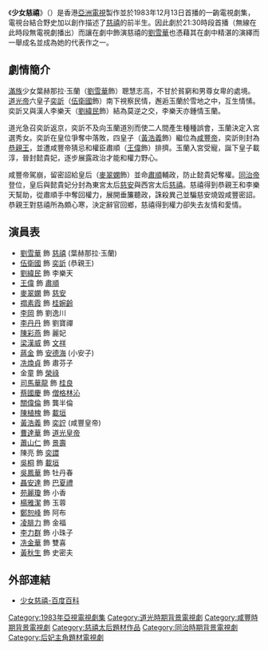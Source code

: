 {{亞視劇集 
| 中文劇名 = 少女慈禧
| 英文劇名 = {{lang|en|Young Dowager}}
| 圖像 =
| 製作年份 = 1983年
| aTV-11首播日期 = 
| aTV-11首播時間 = 
| 監製 = [[劉嘉豪|劉嘉豪]]、[[李兆華|李兆華]]
| 編導 = {{nowrap|[[阮惠源|阮惠源]]、[[李建武|李建武]]、[[何發明|何發明]]、[[馬家駿|馬家駿]]、<br/>[[歐咸雲|歐咸雲]]、[[馮柏源|馮柏源]]、[[譚新源|譚新源]]}}
| 助理編導 = {{nowrap|[[黎棨源|黎棨源]]、[[梁德華|梁德華]]、[[許美玲|許美玲]]、[[陳偉匡|陳偉匡]]、<br/>[[袁昌達|袁昌達]]、[[田迪桁|田迪桁]]、[[姜明海|姜明海]]、[[鄭文傑_(導演)|鄭文傑]]、<br/>[[尹仲華|尹仲華]]}}
| 故事 = [[程潔茵|程潔茵]]
| 編審 = [[王啟基|王啟基]]
| 製作統籌 = [[歐咸雲|歐咸雲]]、[[黎棨源|黎棨源]]
| 編劇 = {{nowrap|[[王啟基|王啟基]]、[[許淑嫻|許淑嫻]]、[[金岱|金　岱]]、[[潘怡竹|潘怡竹]]、<br/>[[譚德強|譚德強]]、[[鍾清玲|鍾清玲]]、[[李艷萍|李艷萍]]、[[帥雪芳|帥雪芳]]}}
| 集數 = 30
| 劇種 = 歷史人物
| 主演 = {{nowrap|[[劉雪華|劉雪華]]、[[伍衛國|伍衛國]]、[[劉緯民|劉緯民]]、[[麥翠嫻|麥翠嫻]]、<br/>[[王偉_(香港)|王　偉]]、[[李岡|李　岡]]、[[禤素霞|禤素霞]]、[[司馬華龍|司馬華龍]]、<br/>[[蔣金|蔣　金]]、[[冼煥貞|冼煥貞]]、[[金童_(香港)|金　童]]、[[蔡國慶_(香港)|蔡國慶]]}} 
| 主題曲 = 少女慈禧
| 作曲 = [[鍾肇峰|鍾肇峰]]
| 填詞 = [[盧國沾|盧國沾]]
| 主唱 = [[柳影虹|柳影虹]]
}}
《'''少女慈禧'''》（{{lang-en|''Young Dowager''}}）是香港[[亞洲電視|亞洲電視]]製作並於1983年12月13日首播的一齣電視劇集，電視台結合野史加以創作描述了[[慈禧|慈禧]]的前半生。因此劇於21:30時段首播（無線在此時段無電視劇播出）而讓在劇中飾演慈禧的[[劉雪華|劉雪華]]也憑藉其在劇中精湛的演繹而一舉成名並成為她的代表作之一。

== 劇情簡介 ==
[[滿族|滿族]]少女葉赫那拉·玉蘭（[[劉雪華|劉雪華]]飾）聰慧志高，不甘於貧窮和男尊女卑的處境。[[道光帝|道光帝]]六皇子[[奕訢|奕訢]]（[[伍衛國|伍衛國]]飾）南下視察民情，邂逅玉蘭於雪地之中，互生情愫。奕訢又與漢人李樂天（[[劉緯民|劉緯民]]飾）結為莫逆之交，李樂天亦鍾情玉蘭。

道光急召奕訢返京，奕訢不及向玉蘭道別而使二人間產生種種誤會，玉蘭決定入宮選秀女。奕訢在皇位爭奪中落敗，四皇子（[[黃浩義|黃浩義]]飾）繼位為[[咸豐帝|咸豐帝]]，奕訢則封為[[恭親王|恭親王]]，並遭咸豐帝猜忌和權臣肅順（[[王偉_(香港)|王偉]]飾）排擠。玉蘭入宮受寵，誕下皇子載淳，晉封懿貴妃，逐步展露政治才能和權力野心。

咸豐帝駕崩，留密詔給皇后（[[麥翠嫻|麥翠嫻]]飾）並命[[肅順|肅順]]輔政，防止懿貴妃奪權。[[同治帝|同治帝]]登位，皇后與懿貴妃分封為東宮太后[[慈安|慈安]]與西宮太后[[慈禧|慈禧]]。慈禧得到恭親王和李樂天幫助，從肅順手中奪回權力，展開垂簾聽政，誅殺異己並騙慈安燒毀咸豐密詔。恭親王對慈禧所為頗心寒，決定辭官回鄉，慈禧得到權力卻失去友情和愛情。

== 演員表 ==
* [[劉雪華|劉雪華]] 飾 [[慈禧|慈禧]] (葉赫那拉·玉蘭)
* [[伍衛國|伍衛國]] 飾 [[奕訢|奕訢]] (恭親王)
* [[劉緯民|劉緯民]] 飾 李樂天
* [[王偉_(香港)|王偉]] 飾 [[肅順|肅順]]
* [[麥翠嫻|麥翠嫻]] 飾 [[慈安|慈安]]
* [[禤素霞|禤素霞]] 飾 [[桂婉齡|桂婉齡]]
* [[李岡|李岡]] 飾 劉逸川
* [[李丹丹|李丹丹]] 飾 劉寶禪
* [[陳彩燕|陳彩燕]] 飾 麗妃
* [[梁漢威|梁漢威]] 飾 [[文祥|文祥]]
* [[蔣金|蔣金]] 飾 [[安德海|安德海]] (小安子)
* [[冼煥貞|冼煥貞]] 飾 肅芬子
* 金童 飾 [[榮祿|榮祿]]
* [[司馬華龍|司馬華龍]] 飾 [[桂良|桂良]]
* [[蔡國慶_(香港)|蔡國慶]] 飾 [[僧格林沁|僧格林沁]]
* [[關偉倫|關偉倫]] 飾 龔半倫
* [[陳植槐|陳植槐]] 飾 [[載垣|載垣]]
* [[黃浩義|黃浩義]] 飾 [[奕詝|奕詝]] (咸豐皇帝)
* [[曹達華|曹達華]] 飾 [[道光皇帝|道光皇帝]] 
* [[蕭山仁|蕭山仁]] 飾 [[景壽|景壽]]
* 陳亮 飾 [[奕譞|奕譞]]
* [[吳桐|吳桐]] 飾 [[載垣|載垣]]
* [[吳鳳華|吳鳳華]] 飾 牡丹春
* [[聶安達|聶安達]] 飾 [[巴夏禮|巴夏禮]]
* [[苑麗瓊|苑麗瓊]] 飾 小香
* [[楊雅潔|楊雅潔]] 飾 玉蓉
* [[鄭恕峰|鄭恕峰]] 飾 阿布
* [[凌腓力|凌腓力]] 飾 金福
* [[李力群|李力群]] 飾 小珠子
* [[冼金華|冼金華]] 飾 雙喜
* [[黃秋生|黃秋生]] 飾 史密夫

== 外部連結 ==
* [http://baike.baidu.com/view/853036.htm 少女慈禧-百度百科]

[[Category:1983年亞視電視劇集|Category:1983年亞視電視劇集]]
[[Category:道光時期背景電視劇|Category:道光時期背景電視劇]]
[[Category:咸豐時期背景電視劇|Category:咸豐時期背景電視劇]]
[[Category:慈禧太后題材作品|Category:慈禧太后題材作品]]
[[Category:同治時期背景電視劇|Category:同治時期背景電視劇]]
[[Category:后妃主角題材電視劇|Category:后妃主角題材電視劇]]